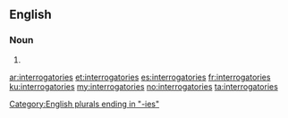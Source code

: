==English==

===Noun===
{{head|en}}

# {{plural of|interrogatory}}

[[Category:English plurals ending in "-ies"]]

[[ar:interrogatories]]
[[et:interrogatories]]
[[es:interrogatories]]
[[fr:interrogatories]]
[[ku:interrogatories]]
[[my:interrogatories]]
[[no:interrogatories]]
[[ta:interrogatories]]